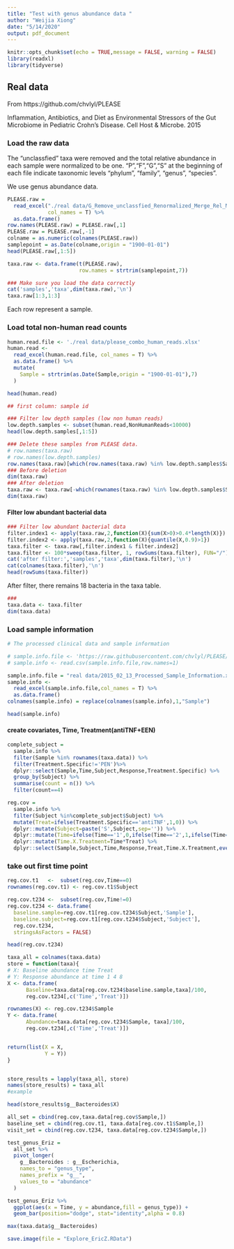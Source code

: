 ```yaml
---
title: "Test with genus abundance data "
author: "Weijia Xiong"
date: "5/14/2020"
output: pdf_document
---
```

```r
knitr::opts_chunk$set(echo = TRUE,message = FALSE, warning = FALSE)
library(readxl)
library(tidyverse)
```

## Real data 

From https://github.com/chvlyl/PLEASE

Inflammation, Antibiotics, and Diet as Environmental Stressors of the Gut Microbiome in Pediatric Crohn’s Disease. Cell Host & Microbe. 2015


### Load the raw data

The "unclassfied" taxa were removed and the total relative abundance in each sample were normalized to be one. "P","F","G","S" at the beginning of each file indicate taxonomic levels "phylum", "family", "genus", "species".

We use genus abundance data.
```r
PLEASE.raw = 
  read_excel("./real data/G_Remove_unclassfied_Renormalized_Merge_Rel_MetaPhlAn_Result.xlsx",
             col_names = T) %>% 
  as.data.frame() 
row.names(PLEASE.raw) = PLEASE.raw[,1]
PLEASE.raw = PLEASE.raw[,-1]
colname = as.numeric(colnames(PLEASE.raw))
samplepoint = as.Date(colname,origin = "1900-01-01")
head(PLEASE.raw[,1:5])
```


```r
taxa.raw <- data.frame(t(PLEASE.raw),
                       row.names = strtrim(samplepoint,7))

### Make sure you load the data correctly
cat('samples','taxa',dim(taxa.raw),'\n')
taxa.raw[1:3,1:3]
```

Each row represent a sample.


### Load total non-human read counts
```r
human.read.file <- './real data/please_combo_human_reads.xlsx'
human.read <- 
  read_excel(human.read.file, col_names = T) %>% 
  as.data.frame() %>% 
  mutate(
    Sample = strtrim(as.Date(Sample,origin = "1900-01-01"),7)
  )

head(human.read)

## first column: sample id
```

```r
### Filter low depth samples (low non human reads)
low.depth.samples <- subset(human.read,NonHumanReads<10000)
head(low.depth.samples[,1:5])
```


```r
### Delete these samples from PLEASE data.
# row.names(taxa.raw)
# row.names(low.depth.samples)
row.names(taxa.raw)[which(row.names(taxa.raw) %in% low.depth.samples$Sample)]
### Before deletion
dim(taxa.raw)
### After deletion
taxa.raw <- taxa.raw[-which(rownames(taxa.raw) %in% low.depth.samples$Sample),]
dim(taxa.raw)
```

#### Filter low abundant bacterial data
```r
### Filter low abundant bacterial data
filter.index1 <- apply(taxa.raw,2,function(X){sum(X>0)>0.4*length(X)})
filter.index2 <- apply(taxa.raw,2,function(X){quantile(X,0.9)>1})
taxa.filter <- taxa.raw[,filter.index1 & filter.index2]
taxa.filter <- 100*sweep(taxa.filter, 1, rowSums(taxa.filter), FUN="/")
cat('after filter:','samples','taxa',dim(taxa.filter),'\n')
cat(colnames(taxa.filter),'\n')
head(rowSums(taxa.filter))
```

After filter, there remains 18 bacteria in the taxa table. 

```r
### 
taxa.data <- taxa.filter
dim(taxa.data)
```


### Load sample information
```r
# The processed clinical data and sample information

# sample.info.file <- 'https://raw.githubusercontent.com/chvlyl/PLEASE/master/1_Data/Processed_Data/Sample_Information/2015_02_13_Processed_Sample_Information.csv'
# sample.info <- read.csv(sample.info.file,row.names=1)

sample.info.file = "real data/2015_02_13_Processed_Sample_Information.xlsx"
sample.info <- 
  read_excel(sample.info.file,col_names = T) %>% 
  as.data.frame()
colnames(sample.info) = replace(colnames(sample.info),1,"Sample")
```

```r
head(sample.info)
```


#### create covariates, Time, Treatment(antiTNF+EEN)
```r
complete_subject =
  sample.info %>% 
  filter(Sample %in% rownames(taxa.data)) %>%
  filter(Treatment.Specific!='PEN')%>%
  dplyr::select(Sample,Time,Subject,Response,Treatment.Specific) %>%
  group_by(Subject) %>% 
  summarise(count = n()) %>% 
  filter(count==4) 

reg.cov = 
  sample.info %>% 
  filter(Subject %in%complete_subject$Subject) %>% 
  mutate(Treat=ifelse(Treatment.Specific=='antiTNF',1,0)) %>%
  dplyr::mutate(Subject=paste('S',Subject,sep='')) %>%
  dplyr::mutate(Time=ifelse(Time=='1',0,ifelse(Time=='2',1,ifelse(Time=='3',4,ifelse(Time=='4',8,NA))))) %>%
  dplyr::mutate(Time.X.Treatment=Time*Treat) %>%
  dplyr::select(Sample,Subject,Time,Response,Treat,Time.X.Treatment,everything())
```


### take out first time point

```r
reg.cov.t1   <-  subset(reg.cov,Time==0)
rownames(reg.cov.t1) <- reg.cov.t1$Subject

reg.cov.t234 <-  subset(reg.cov,Time!=0)
reg.cov.t234 <- data.frame(
  baseline.sample=reg.cov.t1[reg.cov.t234$Subject,'Sample'],
  baseline.subject=reg.cov.t1[reg.cov.t234$Subject,'Subject'],
  reg.cov.t234,
  stringsAsFactors = FALSE)

head(reg.cov.t234)
```




```r
taxa_all = colnames(taxa.data)
store = function(taxa){
# X: Baseline abundance time Treat
# Y: Response abundance at time 1 4 8
X <- data.frame(
      Baseline=taxa.data[reg.cov.t234$baseline.sample,taxa]/100,
      reg.cov.t234[,c('Time','Treat')])

rownames(X) <- reg.cov.t234$Sample
Y <- data.frame(
      Abundance=taxa.data[reg.cov.t234$Sample, taxa]/100,
      reg.cov.t234[,c('Time','Treat')])


return(list(X = X,  
            Y = Y))
}


store_results = lapply(taxa_all, store)
names(store_results) = taxa_all
#example

head(store_results$g__Bacteroides$X)
```



```r
all_set = cbind(reg.cov,taxa.data[reg.cov$Sample,])
baseline_set = cbind(reg.cov.t1, taxa.data[reg.cov.t1$Sample,])
visit_set = cbind(reg.cov.t234, taxa.data[reg.cov.t234$Sample,])
```


```r
test_genus_Eriz =
  all_set %>% 
  pivot_longer(
    g__Bacteroides : g__Escherichia,
    names_to = "genus_type",
    names_prefix = "g__",
    values_to = "abundance"
  )

test_genus_Eriz %>% 
  ggplot(aes(x = Time, y = abundance,fill = genus_type)) +
  geom_bar(position="dodge", stat="identity",alpha = 0.8)
```


```r
max(taxa.data$g__Bacteroides)
```

```r
save.image(file = "Explore_EricZ.RData")
```


